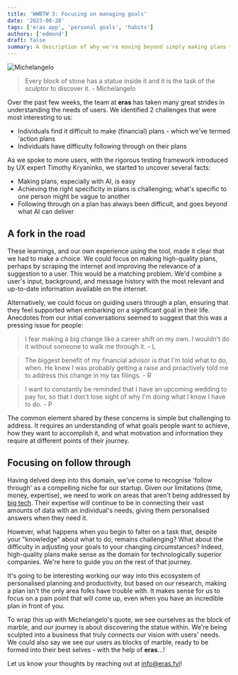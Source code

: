 ```yaml
---
title: 'WWBTW 3: Focusing on managing goals'
date: '2023-08-28'
tags: ['eras app', 'personal goals', 'habits']
authors: ['edmond']
draft: false
summary: A description of why we're moving beyond simply making plans to helping users follow through on their plans - and thus achieve their goals.
---
```


![Michelangelo](/static/images/michelangelo-david.jpeg)

> Every block of stone has a statue inside it and it is the task of the sculptor to discover it. - Michelangelo

Over the past few weeks, the team at <b>eras</b> has taken many great strides in understanding the needs of users. We identified 2 challenges that were most interesting to us:

- Individuals find it difficult to make (financial) plans - which we've termed 'action plans
- Individuals have difficulty following through on their plans

As we spoke to more users, with the rigorous testing framework introduced by UX expert Timothy Kryaninko, we started to uncover several facts:

- Making plans, especially with AI, is easy
- Achieving the right specificity in plans is challenging; what's specific to one person might be vague to another
- Following through on a plan has always been difficult, and goes beyond what AI can deliver

## A fork in the road

These learnings, and our own experience using the tool, made it clear that we had to make a choice. We could focus on making high-quality plans, perhaps by scraping the internet and improving the relevance of a suggestion to a user. This would be a matching problem. We'd combine a user's input, background, and message history with the most relevant and up-to-date information available on the internet.

Alternatively, we could focus on guiding users through a plan, ensuring that they feel supported when embarking on a significant goal in their life. Anecdotes from our initial conversations seemed to suggest that this was a pressing issue for people:

> I fear making a big change like a career shift on my own. I wouldn't do it without someone to walk me through it. - L

> The biggest benefit of my financial advisor is that I'm told what to do, when. He knew I was probably getting a raise and proactively told me to address this change in my tax filings. - R

> I want to constantly be reminded that I have an upcoming wedding to pay for, so that I don't lose sight of why I'm doing what I know I have to do. - P

The common element shared by these concerns is simple but challenging to address. It requires an understanding of what goals people want to achieve, how they want to accomplish it, and what motivation and information they require at different points of their journey.

## Focusing on follow through

Having delved deep into this domain, we've come to recognise 'follow through' as a compelling niche for our startup. Given our limitations (time, money, expertise), we need to work on areas that aren't being addressed by [big tech](https://www.independent.co.uk/tech/google-ai-personal-life-coach-b2395145.html). Their expertise will continue to be in connecting their vast amounts of data with an individual's needs, giving them personalised answers when they need it.

However, what happens when you begin to falter on a task that, despite your "knowledge" about what to do, remains challenging? What about the difficulty in adjusting your goals to your changing circumstances? Indeed, high-quality plans make sense as the domain for technologically superior companies. We're here to guide you on the rest of that journey.

It's going to be interesting working our way into this ecosystem of personalised planning and productivity, but based on our research, making a plan isn't the only area folks have trouble with. It makes sense for us to focus on a pain point that will come up, even when you have an incredible plan in front of you.

To wrap this up with Michelangelo's quote, we see ourselves as the block of marble, and our journey is about discovering the statue within. We're being sculpted into a business that truly connects our vision with users' needs. We could also say we see our users as blocks of marble, ready to be formed into their best selves - with the help of <b>eras</b>...!

Let us know your thoughts by reaching out at info@eras.fyi!
